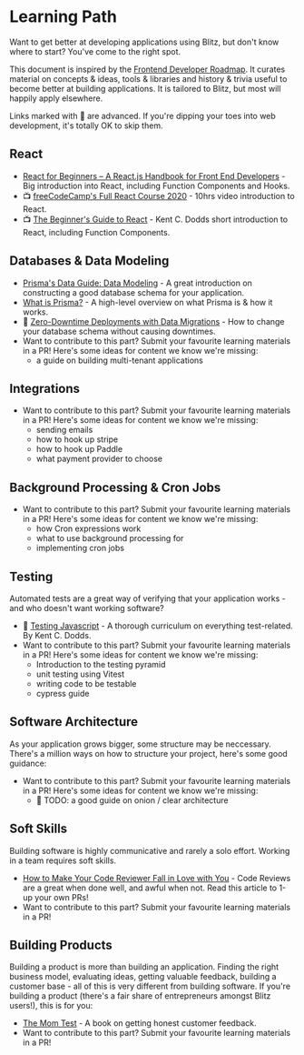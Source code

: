 
# Learning Path

Want to get better at developing applications using Blitz, but don't know
where to start? You've come to the right spot.

This document is inspired by the
[Frontend Developer Roadmap](https://roadmap.sh/frontend). It curates
material on concepts & ideas, tools & libraries and history & trivia
useful to become better at building applications. It is tailored to Blitz,
but most will happily apply elsewhere.

<Callout>

Links marked with 🥷 are advanced. If you're dipping your toes into web
development, it's totally OK to skip them.

</Callout>

## React

- [React for Beginners – A React.js Handbook for Front End Developers](https://www.freecodecamp.org/news/react-beginner-handbook) -
  Big introduction into React, including Function Components and Hooks.
- 📺
  [freeCodeCamp's Full React Course 2020](https://www.youtube.com/watch?v=4UZrsTqkcW4) -
  10hrs video introduction to React.
- 📺
  [The Beginner's Guide to React](https://egghead.io/courses/the-beginner-s-guide-to-react) -
  Kent C. Dodds short introduction to React, including Function
  Components.

## Databases & Data Modeling

- [Prisma's Data Guide: Data Modeling](https://www.prisma.io/dataguide/datamodeling) -
  A great introduction on constructing a good database schema for your
  application.
- [What is Prisma?](https://www.prisma.io/docs/concepts/overview/what-is-prisma) -
  A high-level overview on what Prisma is & how it works.
- 🥷
  [Zero-Downtime Deployments with Data Migrations](https://engineering.wework.com/zero-downtime-deployments-with-data-migrations-2e337df48b8f) -
  How to change your database schema without causing downtimes.
- Want to contribute to this part? Submit your favourite learning
  materials in a PR! Here's some ideas for content we know we're missing:
  - a guide on building multi-tenant applications

## Integrations

- Want to contribute to this part? Submit your favourite learning
  materials in a PR! Here's some ideas for content we know we're missing:
  - sending emails
  - how to hook up stripe
  - how to hook up Paddle
  - what payment provider to choose

## Background Processing & Cron Jobs

- Want to contribute to this part? Submit your favourite learning
  materials in a PR! Here's some ideas for content we know we're missing:
  - how Cron expressions work
  - what to use background processing for
  - implementing cron jobs

## Testing

Automated tests are a great way of verifying that your application works -
and who doesn't want working software?

- 💸 [Testing Javascript](https://testingjavascript.com) - A thorough
  curriculum on everything test-related. By Kent C. Dodds.
- Want to contribute to this part? Submit your favourite learning
  materials in a PR! Here's some ideas for content we know we're missing:
  - Introduction to the testing pyramid
  - unit testing using Vitest
  - writing code to be testable
  - cypress guide

## Software Architecture

As your application grows bigger, some structure may be neccessary.
There's a million ways on how to structure your project, here's some good
guidance:

- Want to contribute to this part? Submit your favourite learning
  materials in a PR! Here's some ideas for content we know we're missing:
  - 🥷 TODO: a good guide on onion / clear architecture

## Soft Skills

Building software is highly communicative and rarely a solo effort.
Working in a team requires soft skills.

- [How to Make Your Code Reviewer Fall in Love with You](https://mtlynch.io/code-review-love/) -
  Code Reviews are a great when done well, and awful when not. Read this
  article to 1-up your own PRs!
- Want to contribute to this part? Submit your favourite learning
  materials in a PR!

## Building Products

Building a product is more than building an application. Finding the right
business model, evaluating ideas, getting valuable feedback, building a
customer base - all of this is very different from building software. If
you're building a product (there's a fair share of entrepreneurs amongst
Blitz users!), this is for you:

- [The Mom Test](http://momtestbook.com) - A book on getting honest
  customer feedback.
- Want to contribute to this part? Submit your favourite learning
  materials in a PR!
